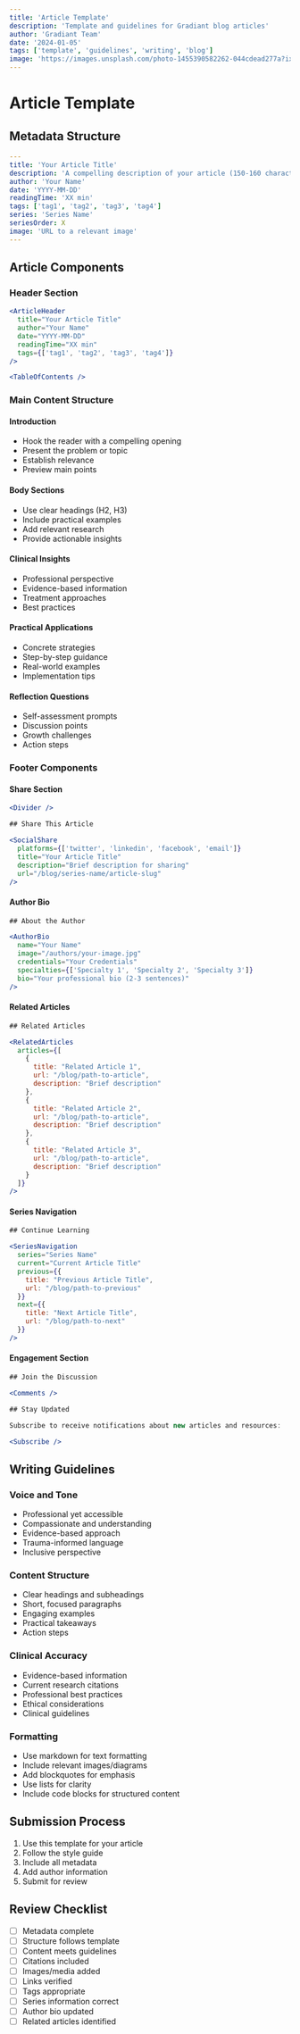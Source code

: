 ```yaml
---
title: 'Article Template'
description: 'Template and guidelines for Gradiant blog articles'
author: 'Gradiant Team'
date: '2024-01-05'
tags: ['template', 'guidelines', 'writing', 'blog']
image: 'https://images.unsplash.com/photo-1455390582262-044cdead277a?ixlib=rb-4.0.3&auto=format&fit=crop&w=1200&q=80'
---
```


# Article Template

## Metadata Structure
```yaml
---
title: 'Your Article Title'
description: 'A compelling description of your article (150-160 characters)'
author: 'Your Name'
date: 'YYYY-MM-DD'
readingTime: 'XX min'
tags: ['tag1', 'tag2', 'tag3', 'tag4']
series: 'Series Name'
seriesOrder: X
image: 'URL to a relevant image'
---
```

## Article Components

### Header Section
```jsx
<ArticleHeader 
  title="Your Article Title"
  author="Your Name"
  date="YYYY-MM-DD"
  readingTime="XX min"
  tags={['tag1', 'tag2', 'tag3', 'tag4']}
/>

<TableOfContents />
```

### Main Content Structure

#### Introduction
- Hook the reader with a compelling opening
- Present the problem or topic
- Establish relevance
- Preview main points

#### Body Sections
- Use clear headings (H2, H3)
- Include practical examples
- Add relevant research
- Provide actionable insights

#### Clinical Insights
- Professional perspective
- Evidence-based information
- Treatment approaches
- Best practices

#### Practical Applications
- Concrete strategies
- Step-by-step guidance
- Real-world examples
- Implementation tips

#### Reflection Questions
- Self-assessment prompts
- Discussion points
- Growth challenges
- Action steps

### Footer Components

#### Share Section
```jsx
<Divider />

## Share This Article

<SocialShare 
  platforms={['twitter', 'linkedin', 'facebook', 'email']}
  title="Your Article Title"
  description="Brief description for sharing"
  url="/blog/series-name/article-slug"
/>
```

#### Author Bio
```jsx
## About the Author

<AuthorBio
  name="Your Name"
  image="/authors/your-image.jpg"
  credentials="Your Credentials"
  specialties={['Specialty 1', 'Specialty 2', 'Specialty 3']}
  bio="Your professional bio (2-3 sentences)"
/>
```

#### Related Articles
```jsx
## Related Articles

<RelatedArticles
  articles={[
    {
      title: "Related Article 1",
      url: "/blog/path-to-article",
      description: "Brief description"
    },
    {
      title: "Related Article 2",
      url: "/blog/path-to-article",
      description: "Brief description"
    },
    {
      title: "Related Article 3",
      url: "/blog/path-to-article",
      description: "Brief description"
    }
  ]}
/>
```

#### Series Navigation
```jsx
## Continue Learning

<SeriesNavigation
  series="Series Name"
  current="Current Article Title"
  previous={{
    title: "Previous Article Title",
    url: "/blog/path-to-previous"
  }}
  next={{
    title: "Next Article Title",
    url: "/blog/path-to-next"
  }}
/>
```

#### Engagement Section
```jsx
## Join the Discussion

<Comments />

## Stay Updated

Subscribe to receive notifications about new articles and resources:

<Subscribe />
```

## Writing Guidelines

### Voice and Tone
- Professional yet accessible
- Compassionate and understanding
- Evidence-based approach
- Trauma-informed language
- Inclusive perspective

### Content Structure
- Clear headings and subheadings
- Short, focused paragraphs
- Engaging examples
- Practical takeaways
- Action steps

### Clinical Accuracy
- Evidence-based information
- Current research citations
- Professional best practices
- Ethical considerations
- Clinical guidelines

### Formatting
- Use markdown for text formatting
- Include relevant images/diagrams
- Add blockquotes for emphasis
- Use lists for clarity
- Include code blocks for structured content

## Submission Process

1. Use this template for your article
2. Follow the style guide
3. Include all metadata
4. Add author information
5. Submit for review

## Review Checklist

- [ ] Metadata complete
- [ ] Structure follows template
- [ ] Content meets guidelines
- [ ] Citations included
- [ ] Images/media added
- [ ] Links verified
- [ ] Tags appropriate
- [ ] Series information correct
- [ ] Author bio updated
- [ ] Related articles identified 
